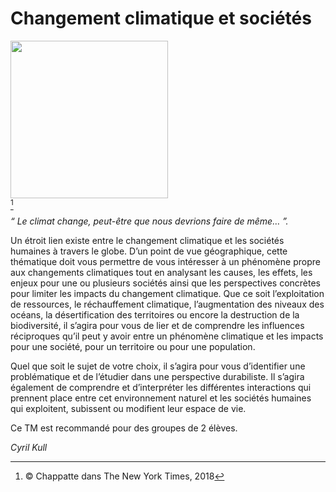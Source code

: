 # Changement climatique et sociétés

::: {.center data-latex=""}
![](images/changement-climatique-et-societes.jpg){height=18em}  
^[© Chappatte dans The New York Times, 2018]
:::

\vspace{\stretch{1}}

_" Le climat change, peut-être que nous devrions faire de même… "._

\vspace{\stretch{1}}

Un étroit lien existe entre le changement climatique et les sociétés humaines à travers le globe. D'un point de vue géographique, cette thématique doit vous permettre de vous intéresser à un phénomène propre aux changements climatiques tout en analysant les causes, les effets, les enjeux pour une ou plusieurs sociétés ainsi que les perspectives concrètes pour limiter les impacts du changement climatique. Que ce soit l'exploitation de ressources, le réchauffement climatique, l'augmentation des niveaux des océans, la désertification des territoires ou encore la destruction de la biodiversité, il s'agira pour vous de lier et de comprendre les influences réciproques qu'il peut y avoir entre un phénomène climatique et les impacts pour une société, pour un territoire ou pour une population.

\clearpage

Quel que soit le sujet de votre choix, il s'agira pour vous d'identifier une problématique et de l'étudier dans une perspective durabiliste. Il s'agira également de comprendre et d'interpréter les différentes interactions qui prennent place entre cet environnement naturel et les sociétés humaines qui exploitent, subissent ou modifient leur espace de vie. 

Ce TM est recommandé pour des groupes de 2 élèves. 

::: {.signature data-latex=""}
*Cyril Kull*
:::